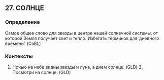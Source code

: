 ## 27. СОЛНЦЕ
### Определение
Самое общее слово для звезды в центре нашей солнечной системы, от которой Земля получает свет и тепло. Избегать терминов для ‘дневного времени’. (CoBL)

### Контексты
1. Ночью на небе видны звезды и луна, а днем солнце. (GLD) 2. Посмотри на солнце. (GLD)

